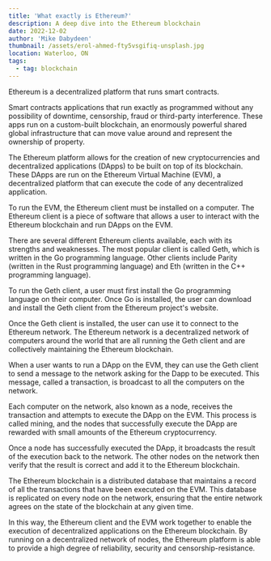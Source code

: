 ```yaml
---
title: 'What exactly is Ethereum?'
description: A deep dive into the Ethereum blockchain
date: 2022-12-02
author: 'Mike Dabydeen'
thumbnail: /assets/erol-ahmed-fty5vsgifiq-unsplash.jpg
location: Waterloo, ON
tags:
  - tag: blockchain
---
```


Ethereum is a decentralized platform that runs smart contracts.

Smart contracts applications that run exactly as programmed without any possibility of downtime, censorship, fraud or third-party interference. These apps run on a custom-built blockchain, an enormously powerful shared global infrastructure that can move value around and represent the ownership of property.

The Ethereum platform allows for the creation of new cryptocurrencies and decentralized applications (DApps) to be built on top of its blockchain. These DApps are run on the Ethereum Virtual Machine (EVM), a decentralized platform that can execute the code of any decentralized application.

To run the EVM, the Ethereum client must be installed on a computer. The Ethereum client is a piece of software that allows a user to interact with the Ethereum blockchain and run DApps on the EVM.

There are several different Ethereum clients available, each with its strengths and weaknesses. The most popular client is called Geth, which is written in the Go programming language. Other clients include Parity (written in the Rust programming language) and Eth (written in the C++ programming language).

To run the Geth client, a user must first install the Go programming language on their computer. Once Go is installed, the user can download and install the Geth client from the Ethereum project's website.

Once the Geth client is installed, the user can use it to connect to the Ethereum network. The Ethereum network is a decentralized network of computers around the world that are all running the Geth client and are collectively maintaining the Ethereum blockchain.

When a user wants to run a DApp on the EVM, they can use the Geth client to send a message to the network asking for the Dapp to be executed. This message, called a transaction, is broadcast to all the computers on the network.

Each computer on the network, also known as a node, receives the transaction and attempts to execute the DApp on the EVM. This process is called mining, and the nodes that successfully execute the DApp are rewarded with small amounts of the Ethereum cryptocurrency.

Once a node has successfully executed the DApp, it broadcasts the result of the execution back to the network. The other nodes on the network then verify that the result is correct and add it to the Ethereum blockchain.

The Ethereum blockchain is a distributed database that maintains a record of all the transactions that have been executed on the EVM. This database is replicated on every node on the network, ensuring that the entire network agrees on the state of the blockchain at any given time.

In this way, the Ethereum client and the EVM work together to enable the execution of decentralized applications on the Ethereum blockchain. By running on a decentralized network of nodes, the Ethereum platform is able to provide a high degree of reliability, security and censorship-resistance.
